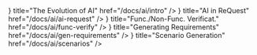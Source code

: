 
<Cards>
  <Card
    icon={
    <svg xmlns="http://www.w3.org/2000/svg" fill="none" viewBox="0 0 24 24" stroke="currentColor" stroke-width="1.5" class="h-6 w-6">
      <path stroke-linecap="round" stroke-linejoin="round" d="M12 2c3.866 0 7 3.134 7 7v3m0 0v4m0-4h4m-4 0H5M12 22V11" />
    </svg>
    }
    title="The Evolution of AI"
    href="/docs/ai/intro"
  />
  <Card
    icon={
    <svg xmlns="http://www.w3.org/2000/svg" fill="none" viewBox="0 0 24 24" stroke="currentColor" stroke-width="1.5" class="h-6 w-6">
      <path stroke-linecap="round" stroke-linejoin="round" d="M12 2c3.866 0 7 3.134 7 7v6c0 3.866-3.134 7-7 7s-7-3.134-7-7V9c0-3.866 3.134-7 7-7zm0 12v3m0-3h3m-3 0H9" />
    </svg>
    }
    title="AI in ReQuest"
    href="/docs/ai/ai-request"
  />
  <Card
    icon={
    <svg xmlns="http://www.w3.org/2000/svg" fill="none" viewBox="0 0 24 24" stroke="currentColor" stroke-width="1.5" class="h-6 w-6">
      <path stroke-linecap="round" stroke-linejoin="round" d="M5 4h6v16H5zm8-4h6v24h-6z" />
      <path stroke-linecap="round" stroke-linejoin="round" d="M5 20h14" />
      <path stroke-linecap="round" stroke-linejoin="round" d="M5 12h14" />
      <path stroke-linecap="round" stroke-linejoin="round" d="M5 8h14" />
    </svg>
    }
    title="Func./Non-Func. Verificat."
    href="/docs/ai/func-verify"
  />
  <Card
    icon={
      <svg
        xmlns="http://www.w3.org/2000/svg"
        fill="none"
        viewBox="0 0 24 24"
        strokeWidth={1.5}
        stroke="currentColor"
        className="h-6 w-6"
      >
        <path
          strokeLinecap="round"
          strokeLinejoin="round"
          d="M21 7.5l-9-5.25L3 7.5m18 0l-9 5.25m9-5.25v9l-9 5.25M3 7.5l9 5.25M3 7.5v9l9 5.25m0-9v9"
        />
      </svg>
    }
    title="Generating Requirements"
    href="/docs/ai/gen-requirements"
  />
  <Card
    icon={
    <svg xmlns="http://www.w3.org/2000/svg" fill="none" viewBox="0 0 24 24" stroke="currentColor" stroke-width="1.5" class="h-6 w-6">
      <path stroke-linecap="round" stroke-linejoin="round" d="M6.928 17.071l1.414-1.414a5 5 0 0 1 7.072 0l1.414 1.414m-9.9-5.657l-1.415 1.415M8.343 4.929l-1.414 1.414a5 5 0 0 0 0 7.072l1.414 1.414M15.364 8.343l1.414-1.414" />
      <path stroke-linecap="round" stroke-linejoin="round" d="M12 20v-2M12 6V4" />
    </svg>
    }
    title="Scenario Generation"
    href="/docs/ai/scenarios"
  />
</Cards>
